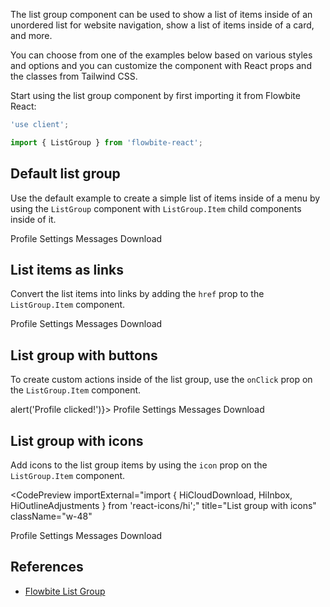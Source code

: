 
The list group component can be used to show a list of items inside of an unordered list for website navigation, show a list of items inside of a card, and more.

You can choose from one of the examples below based on various styles and options and you can customize the component with React props and the classes from Tailwind CSS.

Start using the list group component by first importing it from Flowbite React:

```jsx
'use client';

import { ListGroup } from 'flowbite-react';
```

## Default list group

Use the default example to create a simple list of items inside of a menu by using the `ListGroup` component with `ListGroup.Item` child components inside of it.

<CodePreview title="Default list group" className="w-48">
  <ListGroup>
    <ListGroup.Item>Profile</ListGroup.Item>
    <ListGroup.Item>Settings</ListGroup.Item>
    <ListGroup.Item>Messages</ListGroup.Item>
    <ListGroup.Item>Download</ListGroup.Item>
  </ListGroup>
</CodePreview>

## List items as links

Convert the list items into links by adding the `href` prop to the `ListGroup.Item` component.

<CodePreview title="List group with links" className="w-48">
  <ListGroup>
    <ListGroup.Item active href="/list-group">
      Profile
    </ListGroup.Item>
    <ListGroup.Item href="/list-group">Settings</ListGroup.Item>
    <ListGroup.Item href="/list-group">Messages</ListGroup.Item>
    <ListGroup.Item href="/list-group">Download</ListGroup.Item>
  </ListGroup>
</CodePreview>

## List group with buttons

To create custom actions inside of the list group, use the `onClick` prop on the `ListGroup.Item` component.

<CodePreview title="List group with buttons" className="w-48">
  <ListGroup>
    <ListGroup.Item active onClick={() => alert('Profile clicked!')}>
      Profile
    </ListGroup.Item>
    <ListGroup.Item>Settings</ListGroup.Item>
    <ListGroup.Item>Messages</ListGroup.Item>
    <ListGroup.Item>Download</ListGroup.Item>
  </ListGroup>
</CodePreview>

## List group with icons

Add icons to the list group items by using the `icon` prop on the `ListGroup.Item` component.

<CodePreview
  importExternal="import { HiCloudDownload, HiInbox, HiOutlineAdjustments } from 'react-icons/hi';"
  title="List group with icons"
  className="w-48"
>
  <ListGroup>
    <ListGroup.Item active icon={HiUserCircle}>
      Profile
    </ListGroup.Item>
    <ListGroup.Item icon={HiOutlineAdjustments}>Settings</ListGroup.Item>
    <ListGroup.Item icon={HiInbox}>Messages</ListGroup.Item>
    <ListGroup.Item icon={HiCloudDownload}>Download</ListGroup.Item>
  </ListGroup>
</CodePreview>

## References

- [Flowbite List Group](https://flowbite.com/docs/components/list-group/)
